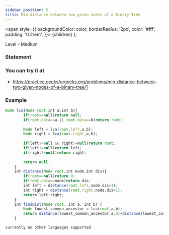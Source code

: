 ```yaml
---
sidebar_position: 2
title: Min distance between two given nodes of a Binary Tree
---
```



  <span
    style={{
      backgroundColor: color,
      borderRadius: '2px',
      color: '#fff',
      padding: '0.2rem',
    }}>
    {children}
  </span>
);

Level - <Highlight color="#fece2f">Medium</Highlight>

### Statement

>

### You can try it at

- https://practice.geeksforgeeks.org/problems/min-distance-between-two-given-nodes-of-a-binary-tree/1

### Example

<Tabs>
<TabItem value="java" label="Java">

```js
Node lca(Node root,int a,int b){
        if(root==null)return null;
        if(root.data==a || root.data==b)return root;
        
        Node left = lca(root.left,a,b);
        Node right = lca(root.right,a,b);
        
        if(left!=null && right!=null)return root;
        if(left!=null)return left;
        if(right!=null)return right;
        
        return null;   
    }
    int distance(Node root,int node,int dis){
        if(root==null)return 0;
        if(root.data==node)return dis;
        int left = distance(root.left,node,dis+1);
        int right = distance(root.right,node,dis+1);
        return left+right;
    }
    int findDist(Node root, int a, int b) {
        Node lowest_common_ancestor = lca(root,a,b); 
        return distance(lowest_common_ancestor,a,0)+distance(lowest_common_ancestor,b,0);
    }

```

</TabItem>

<TabItem value="other" label="Other">

```
currently no other languages supported
```

</TabItem>

</Tabs>